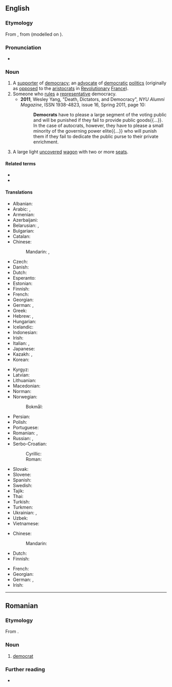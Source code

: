 {{also|Democrat}}
{{wikipedia|dab=democrat}}
==English==

===Etymology===
From {{der|en|fr|démocrate}}, from {{m|fr|démocratie}} (modelled on {{m|fr|aristocrate||aristocrat}}).

===Pronunciation===
* {{IPA|en|/ˈdɛməkɹæt/}}
{{rfap|en}}

===Noun===
{{en-noun}}

# A [[supporter]] of [[democracy]]; an [[advocate#Noun|advocate]] of [[democratic#Adjective|democratic]] [[politics]] (originally {{lb|en|historical}} as [[oppose]]d to the [[aristocrat]]s in [[revolutionary#Adjective|Revolutionary]] [[France]]).
# Someone who [[rule]]s a [[representative]] democracy.
#* '''2011''', Wesley Yang, "Death, Dictators, and Democracy", ''NYU Alumni Magazine'', ISSN 1938-4823, issue 16, Spring 2011, page 10:
#*: '''Democrats''' have to please a large segment of the voting public and will be punished if they fail to provide public goods{{...}}. In the case of autocrats, however, they have to please a small minority of the governing power elite{{...}} who will punish them if they fail to dedicate the public purse to their private enrichment.
# {{lb|en|US|historical}} A large light [[uncovered]] [[wagon]] with two or more [[seat]]s.

====Related terms====
* {{l|en|Democrat}}
* {{l|en|Demoncrat}}

====Translations====
{{trans-top|supporter of democracy}}
* Albanian: {{t+|sq|demokrat|m}}
* Arabic: {{t|ar|دِيمُقْرَاطِيّ|m}}, {{t|ar|دِيمُقْرَاطِيَّة|f}}
* Armenian: {{t+|hy|դեմոկրատ}}
* Azerbaijani: {{t|az|demokrat}}
* Belarusian: {{t|be|дэмакра́т|m}}, {{t|be|дэмакра́тка|f}}
* Bulgarian: {{t+|bg|демокра́т|m}}
* Catalan: {{t+|ca|demòcrata|m|f}}
* Chinese:
*: Mandarin: {{t+|cmn|民主主義者|sc=Hani}}, {{t+|cmn|民主主义者|tr=mínzhǔzhǔyìzhě|sc=Hani}}
* Czech: {{t+|cs|demokrat|m}}
* Danish: {{t|da|demokrat|c}}
* Dutch: {{t+|nl|democraat|m}}
* Esperanto: {{t+|eo|demokrato}}
* Estonian: {{t|et|demokraat}}
* Finnish: {{t+|fi|demokraatti}}
* French: {{t+|fr|démocrate|m|f}}
* Georgian: {{t|ka|დემოკრატი}}
* German: {{t+|de|Demokrat|m}}, {{t+|de|Demokratin|f}}
* Greek: {{t+|el|δημοκράτης|m}}
* Hebrew: {{t|he|דמוקרט|m|tr=demoqrat'}}, {{t|he|דמוקרטית|f|tr=demoqrat'it}}
* Hungarian: {{t+|hu|demokrata}}
* Icelandic: {{t+|is|demókrati|m}}
* Indonesian: {{t+|id|demokrat}}
* Irish: {{t|ga|daonlathaí|m}}
* Italian: {{t+|it|democratico|m}}, {{t+|it|democratica|f}}
* Japanese: {{t|ja|民主主義者|tr=みんしゅしゅぎしゃ, minshushugisha}}
* Kazakh: {{t|kk|бұқарашыл}}, {{t|kk|демократ}}
* Korean: {{t|ko|민주주의자}}
{{trans-mid}}
* Kyrgyz: {{t+|ky|демократ}}
* Latvian: {{t|lv|demokrāts|m}}
* Lithuanian: {{t|lt|demokratas|m}}
* Macedonian: {{t|mk|демократ|m}}
* Norman: {{t|nrf|démocrate|m|f}}
* Norwegian:
*: Bokmål: {{t|nb|demokrat|m}}
* Persian: {{t+|fa|دموکرات|tr=demokrât}}
* Polish: {{t+|pl|demokrata|m}}
* Portuguese: {{t+|pt|democrata|m|f}}
* Romanian: {{t+|ro|democrat|m}}, {{t+|ro|democrată|f}}
* Russian: {{t+|ru|демокра́т|m}}, {{t+|ru|демокра́тка|f}}
* Serbo-Croatian:
*: Cyrillic: {{t|sh|демо̀крат|m}}
*: Roman: {{t+|sh|demòkrat|m}}
* Slovak: {{t|sk|demokrat|m}}
* Slovene: {{t|sl|demokrat|m}}
* Spanish: {{t+|es|demócrata|m|f}}
* Swedish: {{t+|sv|demokrat|c}}
* Tajik: {{t|tg|демократ}}
* Thai: {{t|th|นักประชาธิปไตย}}
* Turkish: {{t+|tr|demokrat}}
* Turkmen: {{t|tk|demokrat|m}}
* Ukrainian: {{t|uk|демокра́т|m}}, {{t|uk|демокра́тка|f}}
* Uzbek: {{t+|uz|demokrat}}
* Vietnamese: {{t|vi|nhà dân chủ}}
{{trans-bottom}}

{{trans-top|ruler in a democracy}}
* Chinese:
*: Mandarin: {{t-needed|cmn}}
* Dutch: {{t-needed|nl}}
* Finnish: {{t+|fi|demokraatti}}
{{trans-mid}}
* French: {{t+|fr|démocrate|m|f}}
* Georgian: {{t|ka|დემოკრატი}}
* German: {{t+|de|Demokrat|m}}, {{t+|de|Demokratin|f}}
* Irish: {{t|ga|daonlathaí|m}}
{{trans-bottom}}

{{topics|en|Democracy|People}}

----

==Romanian==

===Etymology===
From {{bor|ro|fr|démocrate}}.

===Noun===
{{head|ro|noun|g=m}}

# [[#English|democrat]] {{gloss|supporter of democracy}}

===Further reading===
* {{R:DEX}}